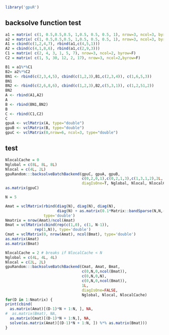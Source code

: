 <!--
%\VignetteEngine{knitr::knitr}
%\VignetteIndexEntry{backsolveBatch}
-->


```r
library('gpuR')
```


## backsolve function test
```r

a1 = matrix( c(1, 0.5,0.5,0.5, 1,0.5, 0.5, 0.5, 1), nrow=3, ncol=3, byrow = TRUE) 
a2 = matrix( c(1, 0.5,0.5,0.5, 1,0.5, 0.5, 0.5, 1), nrow=3, ncol=3, byrow = TRUE) 
A1 = cbind(c(1,2,4,7), rbind(a1,c(4,5,1)))
A2 = cbind(c(4,1,8,6), rbind(a1,c(2,9,3)))
C1 = matrix( c(2, 4, 3, 1, 5, 7), nrow=3, ncol=2, byrow=F) 
C2 = matrix( c(1, 5, 30, 12, 2, 17), nrow=3, ncol=2,byrow=F)  

B1 = a1%*%C1
B2= a2%*%C2
BN1 <- rbind(c(2,3,4,5), cbind(c(1,2,3),B1,c(2,3,4)), c(1,6,5,3))
BN1
BN2 <- rbind(c(2,6,8,6), cbind(c(1,2,3),B2,c(5,3,1)), c(1,2,51,2))
BN2
A <- rbind(A1,A2)
A
B <- rbind(BN1,BN2)
B
C <- rbind(C1,C2)
C
gpuA <- vclMatrix(A, type="double")
gpuB <- vclMatrix(B, type="double")
gpuC <- vclMatrix(0,nrow=6, ncol=3, type="double")
```

## test

```r
NlocalCache = 0
Nglobal = c(8L, 8L, 8L)
Nlocal = c(4L, 2L)
gpuRandom:::backsolveBatchBackend(gpuC, gpuA, gpuB, 
                                  c(0,2,0,1),c(0,2,1,3),c(1,3,1,2),2L,
                                  diagIsOne=T, Nglobal, Nlocal, NlocalCache)
as.matrix(gpuC)

```


```r
N = 5

Amat = vclMatrix(rbind(diag(N), diag(N), diag(N),
                       diag(N) + as.matrix(0.1*Matrix::bandSparse(N,N,-1))),
                 type='double')
Nmatrix = nrow(Amat)/ncol(Amat)
Bmat = vclMatrix(cbind(rep(c(1,0), c(1, N-1)),
             rep(1,N)), type='double')
Cmat = vclMatrix(0, nrow(Amat), ncol(Bmat), type='double')
as.matrix(Amat)
as.matrix(Bmat)

NlocalCache = 2 # breaks if NlocalCache < N
Nglobal = c(4L, 4L, 4L)
Nlocal = c(2L, 2L) 
gpuRandom:::backsolveBatchBackend(Cmat, Amat, Bmat, 
                                  c(0,N,0,ncol(Bmat)),
                                  c(0,N,0,N),
                                  c(0,N,0,ncol(Bmat)),
                                  1L,
                                  diagIsOne=FALSE, 
                                  Nglobal, Nlocal, NlocalCache)
for(D in 1:Nmatrix) {
print(cbind(
  as.matrix(Amat)[(D-1)*N + 1:N, ], NA,
#  as.matrix(Bmat), NA,
  as.matrix(Cmat)[(D-1)*N + 1:N,], NA,
  solve(as.matrix(Amat)[(D-1)*N + 1:N, ]) %*% as.matrix(Bmat)))
}
```
